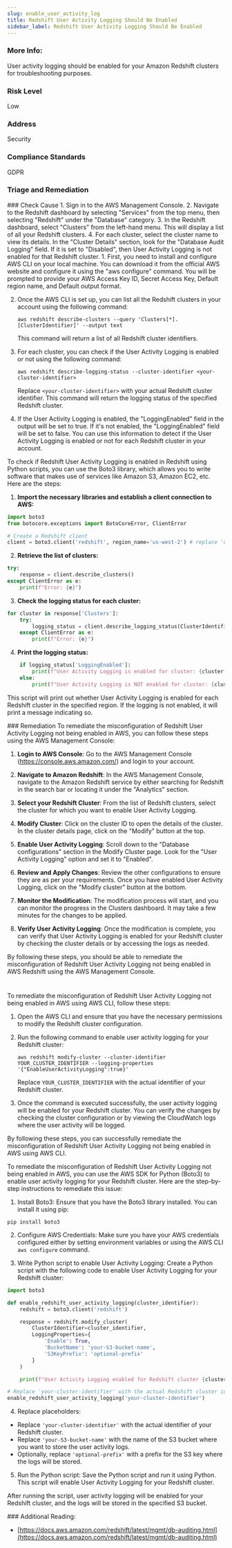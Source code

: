 ```yaml
---
slug: enable_user_activity_log
title: Redshift User Activity Logging Should Be Enabled
sidebar_label: Redshift User Activity Logging Should Be Enabled
---
```


### More Info:

User activity logging should be enabled for your Amazon Redshift clusters for troubleshooting purposes.

### Risk Level

Low

### Address

Security

### Compliance Standards

GDPR


### Triage and Remediation
<Tabs>

<Tab title='Cause'>
### Check Cause
<AccordionGroup>
<Accordion title='Using Console' defaultOpen='true'>
1. Sign in to the AWS Management Console.
2. Navigate to the Redshift dashboard by selecting "Services" from the top menu, then selecting "Redshift" under the "Database" category.
3. In the Redshift dashboard, select "Clusters" from the left-hand menu. This will display a list of all your Redshift clusters.
4. For each cluster, select the cluster name to view its details. In the "Cluster Details" section, look for the "Database Audit Logging" field. If it is set to "Disabled", then User Activity Logging is not enabled for that Redshift cluster.
</Accordion>

<Accordion title='Using CLI'>
1. First, you need to install and configure AWS CLI on your local machine. You can download it from the official AWS website and configure it using the "aws configure" command. You will be prompted to provide your AWS Access Key ID, Secret Access Key, Default region name, and Default output format.

2. Once the AWS CLI is set up, you can list all the Redshift clusters in your account using the following command:

   ```
   aws redshift describe-clusters --query 'Clusters[*].[ClusterIdentifier]' --output text
   ```

   This command will return a list of all Redshift cluster identifiers.

3. For each cluster, you can check if the User Activity Logging is enabled or not using the following command:

   ```
   aws redshift describe-logging-status --cluster-identifier <your-cluster-identifier>
   ```

   Replace `<your-cluster-identifier>` with your actual Redshift cluster identifier. This command will return the logging status of the specified Redshift cluster.

4. If the User Activity Logging is enabled, the "LoggingEnabled" field in the output will be set to true. If it's not enabled, the "LoggingEnabled" field will be set to false. You can use this information to detect if the User Activity Logging is enabled or not for each Redshift cluster in your account.
</Accordion>

<Accordion title='Using Python'>
To check if Redshift User Activity Logging is enabled in Redshift using Python scripts, you can use the Boto3 library, which allows you to write software that makes use of services like Amazon S3, Amazon EC2, etc. Here are the steps:

1. **Import the necessary libraries and establish a client connection to AWS:**

```python
import boto3
from botocore.exceptions import BotoCoreError, ClientError

# Create a Redshift client
client = boto3.client('redshift', region_name='us-west-2') # replace 'us-west-2' with your region
```

2. **Retrieve the list of clusters:**

```python
try:
    response = client.describe_clusters()
except ClientError as e:
    print(f"Error: {e}")
```

3. **Check the logging status for each cluster:**

```python
for cluster in response['Clusters']:
    try:
        logging_status = client.describe_logging_status(ClusterIdentifier=cluster['ClusterIdentifier'])
    except ClientError as e:
        print(f"Error: {e}")
```

4. **Print the logging status:**

```python
    if logging_status['LoggingEnabled']:
        print(f"User Activity Logging is enabled for cluster: {cluster['ClusterIdentifier']}")
    else:
        print(f"User Activity Logging is NOT enabled for cluster: {cluster['ClusterIdentifier']}")
```

This script will print out whether User Activity Logging is enabled for each Redshift cluster in the specified region. If the logging is not enabled, it will print a message indicating so.
</Accordion>

</AccordionGroup>
</Tab>

<Tab title='Remediation'>
### Remediation

<AccordionGroup>
<Accordion title='Using Console' defaultOpen='true'>
To remediate the misconfiguration of Redshift User Activity Logging not being enabled in AWS, you can follow these steps using the AWS Management Console:

1. **Login to AWS Console**: Go to the AWS Management Console (https://console.aws.amazon.com/) and login to your account.

2. **Navigate to Amazon Redshift**: In the AWS Management Console, navigate to the Amazon Redshift service by either searching for Redshift in the search bar or locating it under the "Analytics" section.

3. **Select your Redshift Cluster**: From the list of Redshift clusters, select the cluster for which you want to enable User Activity Logging.

4. **Modify Cluster**: Click on the cluster ID to open the details of the cluster. In the cluster details page, click on the "Modify" button at the top.

5. **Enable User Activity Logging**: Scroll down to the "Database configurations" section in the Modify Cluster page. Look for the "User Activity Logging" option and set it to "Enabled".

6. **Review and Apply Changes**: Review the other configurations to ensure they are as per your requirements. Once you have enabled User Activity Logging, click on the "Modify cluster" button at the bottom.

7. **Monitor the Modification**: The modification process will start, and you can monitor the progress in the Clusters dashboard. It may take a few minutes for the changes to be applied.

8. **Verify User Activity Logging**: Once the modification is complete, you can verify that User Activity Logging is enabled for your Redshift cluster by checking the cluster details or by accessing the logs as needed.

By following these steps, you should be able to remediate the misconfiguration of Redshift User Activity Logging not being enabled in AWS Redshift using the AWS Management Console.

#
</Accordion>

<Accordion title='Using CLI'>
To remediate the misconfiguration of Redshift User Activity Logging not being enabled in AWS using AWS CLI, follow these steps:

1. Open the AWS CLI and ensure that you have the necessary permissions to modify the Redshift cluster configuration.

2. Run the following command to enable user activity logging for your Redshift cluster:
   
   ```
   aws redshift modify-cluster --cluster-identifier YOUR_CLUSTER_IDENTIFIER --logging-properties '{"EnableUserActivityLogging":true}'
   ```

   Replace `YOUR_CLUSTER_IDENTIFIER` with the actual identifier of your Redshift cluster.

3. Once the command is executed successfully, the user activity logging will be enabled for your Redshift cluster. You can verify the changes by checking the cluster configuration or by viewing the CloudWatch logs where the user activity will be logged.

By following these steps, you can successfully remediate the misconfiguration of Redshift User Activity Logging not being enabled in AWS using AWS CLI.
</Accordion>

<Accordion title='Using Python'>
To remediate the misconfiguration of Redshift User Activity Logging not being enabled in AWS, you can use the AWS SDK for Python (Boto3) to enable user activity logging for your Redshift cluster. Here are the step-by-step instructions to remediate this issue:

1. Install Boto3:
Ensure that you have the Boto3 library installed. You can install it using pip:
```
pip install boto3
```

2. Configure AWS Credentials:
Make sure you have your AWS credentials configured either by setting environment variables or using the AWS CLI `aws configure` command.

3. Write Python script to enable User Activity Logging:
Create a Python script with the following code to enable User Activity Logging for your Redshift cluster:

```python
import boto3

def enable_redshift_user_activity_logging(cluster_identifier):
    redshift = boto3.client('redshift')

    response = redshift.modify_cluster(
        ClusterIdentifier=cluster_identifier,
        LoggingProperties={
            'Enable': True,
            'BucketName': 'your-S3-bucket-name',
            'S3KeyPrefix': 'optional-prefix'
        }
    )

    print(f"User Activity Logging enabled for Redshift cluster {cluster_identifier}")

# Replace 'your-cluster-identifier' with the actual Redshift cluster identifier
enable_redshift_user_activity_logging('your-cluster-identifier')
```

4. Replace placeholders:
- Replace `'your-cluster-identifier'` with the actual identifier of your Redshift cluster.
- Replace `'your-S3-bucket-name'` with the name of the S3 bucket where you want to store the user activity logs.
- Optionally, replace `'optional-prefix'` with a prefix for the S3 key where the logs will be stored.

5. Run the Python script:
Save the Python script and run it using Python. This script will enable User Activity Logging for your Redshift cluster.

After running the script, user activity logging will be enabled for your Redshift cluster, and the logs will be stored in the specified S3 bucket.
</Accordion>

</AccordionGroup>
</Tab>
</Tabs>
### Additional Reading:

- [https://docs.aws.amazon.com/redshift/latest/mgmt/db-auditing.html](https://docs.aws.amazon.com/redshift/latest/mgmt/db-auditing.html) 

